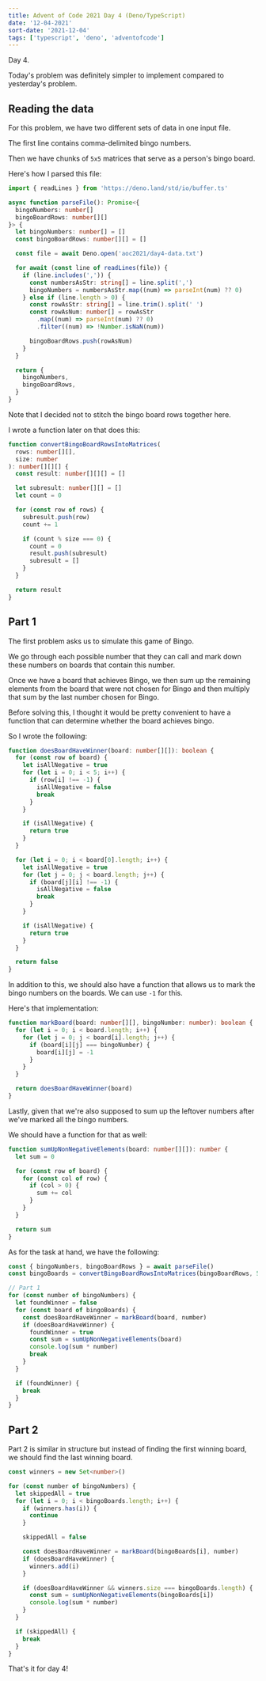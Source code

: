 ```yaml
---
title: Advent of Code 2021 Day 4 (Deno/TypeScript)
date: '12-04-2021'
sort-date: '2021-12-04'
tags: ['typescript', 'deno', 'adventofcode']
---
```


Day 4.

Today's problem was definitely simpler to implement compared to yesterday's problem.

## Reading the data

For this problem, we have two different sets of data in one input file.

The first line contains comma-delimited bingo numbers.

Then we have chunks of `5x5` matrices that serve as a person's bingo board.

Here's how I parsed this file:

```typescript
import { readLines } from 'https://deno.land/std/io/buffer.ts'

async function parseFile(): Promise<{
  bingoNumbers: number[]
  bingoBoardRows: number[][]
}> {
  let bingoNumbers: number[] = []
  const bingoBoardRows: number[][] = []

  const file = await Deno.open('aoc2021/day4-data.txt')

  for await (const line of readLines(file)) {
    if (line.includes(',')) {
      const numbersAsStr: string[] = line.split(',')
      bingoNumbers = numbersAsStr.map((num) => parseInt(num) ?? 0)
    } else if (line.length > 0) {
      const rowAsStr: string[] = line.trim().split(' ')
      const rowAsNum: number[] = rowAsStr
        .map((num) => parseInt(num) ?? 0)
        .filter((num) => !Number.isNaN(num))

      bingoBoardRows.push(rowAsNum)
    }
  }

  return {
    bingoNumbers,
    bingoBoardRows,
  }
}
```

Note that I decided not to stitch the bingo board rows together here.

I wrote a function later on that does this:

```typescript
function convertBingoBoardRowsIntoMatrices(
  rows: number[][],
  size: number
): number[][][] {
  const result: number[][][] = []

  let subresult: number[][] = []
  let count = 0

  for (const row of rows) {
    subresult.push(row)
    count += 1

    if (count % size === 0) {
      count = 0
      result.push(subresult)
      subresult = []
    }
  }

  return result
}
```

## Part 1

The first problem asks us to simulate this game of Bingo.

We go through each possible number that they can call and mark down these numbers on boards that contain this number.

Once we have a board that achieves Bingo, we then sum up the remaining elements from the board that were not chosen for Bingo
and then multiply that sum by the last number chosen for Bingo.

Before solving this, I thought it would be pretty convenient to have a function that can determine whether the board achieves bingo.

So I wrote the following:

```typescript
function doesBoardHaveWinner(board: number[][]): boolean {
  for (const row of board) {
    let isAllNegative = true
    for (let i = 0; i < 5; i++) {
      if (row[i] !== -1) {
        isAllNegative = false
        break
      }
    }

    if (isAllNegative) {
      return true
    }
  }

  for (let i = 0; i < board[0].length; i++) {
    let isAllNegative = true
    for (let j = 0; j < board.length; j++) {
      if (board[j][i] !== -1) {
        isAllNegative = false
        break
      }
    }

    if (isAllNegative) {
      return true
    }
  }

  return false
}
```

In addition to this, we should also have a function that allows us to mark the bingo numbers on the boards. We can use `-1` for this.

Here's that implementation:

```typescript
function markBoard(board: number[][], bingoNumber: number): boolean {
  for (let i = 0; i < board.length; i++) {
    for (let j = 0; j < board[i].length; j++) {
      if (board[i][j] === bingoNumber) {
        board[i][j] = -1
      }
    }
  }

  return doesBoardHaveWinner(board)
}
```

Lastly, given that we're also supposed to sum up the leftover numbers after we've marked all the bingo numbers.

We should have a function for that as well:

```typescript
function sumUpNonNegativeElements(board: number[][]): number {
  let sum = 0

  for (const row of board) {
    for (const col of row) {
      if (col > 0) {
        sum += col
      }
    }
  }

  return sum
}
```

As for the task at hand, we have the following:

```typescript
const { bingoNumbers, bingoBoardRows } = await parseFile()
const bingoBoards = convertBingoBoardRowsIntoMatrices(bingoBoardRows, 5)

// Part 1
for (const number of bingoNumbers) {
  let foundWinner = false
  for (const board of bingoBoards) {
    const doesBoardHaveWinner = markBoard(board, number)
    if (doesBoardHaveWinner) {
      foundWinner = true
      const sum = sumUpNonNegativeElements(board)
      console.log(sum * number)
      break
    }
  }

  if (foundWinner) {
    break
  }
}
```

## Part 2

Part 2 is similar in structure but instead of finding the first winning board, we should find the last winning board.

```typescript
const winners = new Set<number>()

for (const number of bingoNumbers) {
  let skippedAll = true
  for (let i = 0; i < bingoBoards.length; i++) {
    if (winners.has(i)) {
      continue
    }

    skippedAll = false

    const doesBoardHaveWinner = markBoard(bingoBoards[i], number)
    if (doesBoardHaveWinner) {
      winners.add(i)
    }

    if (doesBoardHaveWinner && winners.size === bingoBoards.length) {
      const sum = sumUpNonNegativeElements(bingoBoards[i])
      console.log(sum * number)
    }
  }

  if (skippedAll) {
    break
  }
}
```

That's it for day 4!
